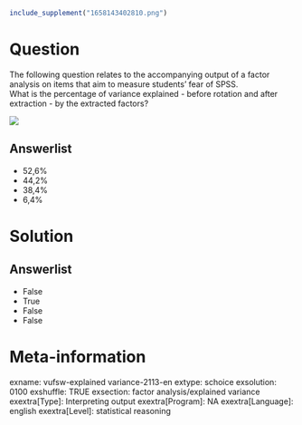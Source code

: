 ```r
include_supplement("1658143402810.png")
```

Question
========
The following question relates to the accompanying output of a factor
analysis on items that aim to measure students' fear of SPSS.  
What is the percentage of variance explained - before rotation and after
extraction - by the extracted factors?  
  
![](1658143402810.png)

Answerlist
----------
* 52,6%
* 44,2%
* 38,4%
* 6,4%

Solution
========










Answerlist
----------
* False
* True
* False
* False

Meta-information
================
exname: vufsw-explained variance-2113-en
extype: schoice
exsolution: 0100
exshuffle: TRUE
exsection: factor analysis/explained variance
exextra[Type]:  Interpreting output
exextra[Program]: NA
exextra[Language]: english
exextra[Level]: statistical reasoning

